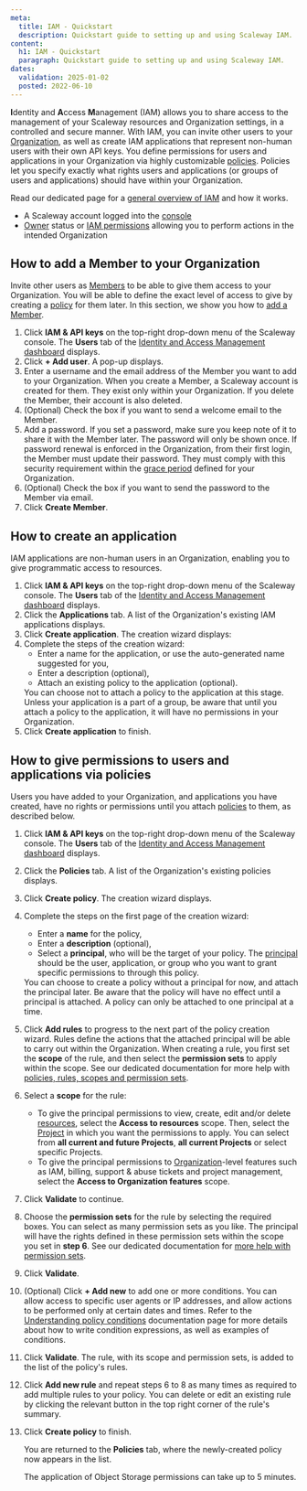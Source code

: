 ```yaml
---
meta:
  title: IAM - Quickstart
  description: Quickstart guide to setting up and using Scaleway IAM.
content:
  h1: IAM - Quickstart
  paragraph: Quickstart guide to setting up and using Scaleway IAM.
dates:
  validation: 2025-01-02
  posted: 2022-06-10
---
```


**I**dentity and **A**ccess **M**anagement (IAM) allows you to share access to the management of your Scaleway resources and Organization settings, in a controlled and secure manner. With IAM, you can invite other users to your [Organization](/iam/concepts/#organization), as well as create IAM applications that represent non-human users with their own API keys. You define permissions for users and applications in your Organization via highly customizable [policies](/iam/concepts/#policy). Policies let you specify exactly what rights users and applications (or groups of users and applications) should have within your Organization.

<Lightbox src="scaleway-iam-concepts.webp" alt="" />

Read our dedicated page for a [general overview of IAM](/iam/reference-content/overview/) and how it works.

<Macro id="requirements" />

- A Scaleway account logged into the [console](https://console.scaleway.com)
- [Owner](/iam/concepts/#owner) status or [IAM permissions](/iam/concepts/#permission) allowing you to perform actions in the intended Organization

## How to add a Member to your Organization

Invite other users as [Members](/iam/concepts/#member) to be able to give them access to your Organization. You will be able to define the exact level of access to give by creating a [policy](#how-to-give-permissions-to-users-and-applications-via-policies) for them later. In this section, we show you how to [add a Member](/iam/how-to/manage-members/#how-to-create-a-member).

1. Click **IAM & API keys** on the top-right drop-down menu of the Scaleway console. The **Users** tab of the [Identity and Access Management dashboard](https://console.scaleway.com/iam/users) displays.
2. Click **+ Add user**. A pop-up displays.
3. Enter a username and the email address of the Member you want to add to your Organization.
    <Message type="important">
      When you create a Member, a Scaleway account is created for them. They exist only within your Organization. If you delete the Member, their account is also deleted.
    </Message>
4. (Optional) Check the box if you want to send a welcome email to the Member.
5. Add a password.
    <Message type="note">
      If you set a password, make sure you keep note of it to share it with the Member later. The password will only be shown once. If password renewal is enforced in the Organization, from their first login, the Member must update their password. They must comply with this security requirement within the [grace period](/iam/concepts#grace-period) defined for your Organization.
    </Message>
6. (Optional) Check the box if you want to send the password to the Member via email.
7. Click **Create Member**.

## How to create an application

IAM applications are non-human users in an Organization, enabling you to give programmatic access to resources.

1. Click **IAM & API keys** on the top-right drop-down menu of the Scaleway console. The **Users** tab of the [Identity and Access Management dashboard](https://console.scaleway.com/iam/users) displays.
2. Click the **Applications** tab. A list of the Organization's existing IAM applications displays.
3. Click **Create application**. The creation wizard displays:
4. Complete the steps of the creation wizard:
    - Enter a name for the application, or use the auto-generated name suggested for you,
    - Enter a description (optional),
    - Attach an existing policy to the application (optional).
    <Message type="note">
      You can choose not to attach a policy to the application at this stage. Unless your application is a part of a group, be aware that until you attach a policy to the application, it will have no permissions in your Organization.
    </Message>
5. Click **Create application** to finish.

## How to give permissions to users and applications via policies

Users you have added to your Organization, and applications you have created, have no rights or permissions until you attach [policies](/iam/reference-content/policy/) to them, as described below.
1. Click **IAM & API keys** on the top-right drop-down menu of the Scaleway console. The **Users** tab of the [Identity and Access Management dashboard](https://console.scaleway.com/iam/users) displays.
2. Click the **Policies** tab. A list of the Organization's existing policies displays.
3. Click **Create policy**. The creation wizard displays.
4. Complete the steps on the first page of the creation wizard:
    - Enter a **name** for the policy,
    - Enter a **description** (optional),
    - Select a **principal**, who will be the target of your policy. The [principal](/iam/concepts/#principal) should be the user, application, or group who you want to grant specific permissions to through this policy.
    <Message type="important">
      You can choose to create a policy without a principal for now, and attach the principal later. Be aware that the policy will have no effect until a principal is attached. A policy can only be attached to one principal at a time.
    </Message>
5. Click **Add rules** to progress to the next part of the policy creation wizard.
    <Message type="tip">
      Rules define the actions that the attached principal will be able to carry out within the Organization. When creating a rule, you first set the **scope** of the rule, and then select the **permission sets** to apply within the scope. See our dedicated documentation for more help with [policies, rules, scopes and permission sets](/iam/reference-content/policy/).
    </Message>
6. Select a **scope** for the rule:
    - To give the principal permissions to view, create, edit and/or delete [resources](/iam/concepts/#resource), select the **Access to resources** scope. Then, select the [Project](/iam/concepts/#project) in which you want the permissions to apply. You can select from **all current and future Projects**, **all current Projects** or select specific Projects.
    - To give the principal permissions to [Organization](/iam/concepts/#organization)-level features such as IAM, billing, support & abuse tickets and project management, select the **Access to Organization features** scope.
7. Click **Validate** to continue.
8. Choose the **permission sets** for the rule by selecting the required boxes. You can select as many permission sets as you like. The principal will have the rights defined in these permission sets within the scope you set in **step 6**. See our dedicated documentation for [more help with permission sets](/iam/reference-content/permission-sets/).
9. Click **Validate**.
10. (Optional) Click **+ Add new** to add one or more conditions. You can allow access to specific user agents or IP addresses, and allow actions to be performed only at certain dates and times.
    <Message type="tip">
      Refer to the [Understanding policy conditions](/iam/reference-content/understanding-policy-conditions) documentation page for more details about how to write condition expressions, as well as examples of conditions.
    </Message>
11. Click **Validate**. The rule, with its scope and permission sets, is added to the list of the policy's rules.
12. Click **Add new rule** and repeat steps 6 to 8 as many times as required to add multiple rules to your policy.
    <Message type="tip">
      You can delete <Icon name="delete" /> or edit <Icon name="edit" /> an existing rule by clicking the relevant button in the top right corner of the rule's summary.
    </Message>
13. Click **Create policy** to finish.

    You are returned to the **Policies** tab, where the newly-created policy now appears in the list.

    <Message type="note">
      The application of Object Storage permissions can take up to 5 minutes.
    </Message>